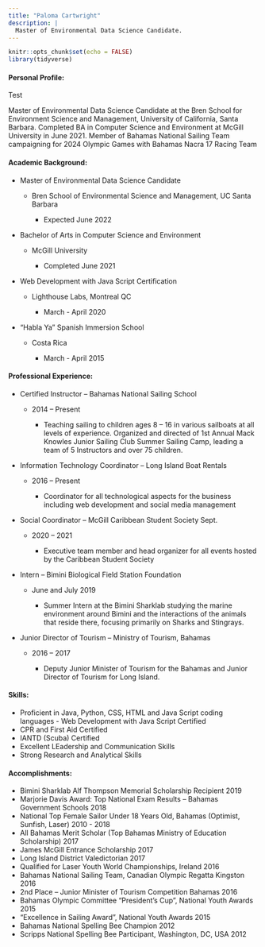```yaml
---
title: "Paloma Cartwright"
description: |
  Master of Environmental Data Science Candidate.  
---
```


```r
knitr::opts_chunk$set(echo = FALSE)
library(tidyverse)
```


#### Personal Profile:

Test 

Master of Environmental Data Science Candidate at the Bren School for Environment Science and Management, University of California, Santa Barbara. Completed BA in Computer Science and Environment at McGill University in June 2021. Member of Bahamas National Sailing Team campaigning for 2024 Olympic Games with Bahamas Nacra 17 Racing Team

#### Academic Background:

-   Master of Environmental Data Science Candidate

    -   Bren School of Environmental Science and Management, UC Santa Barbara

        -   Expected June 2022

-   Bachelor of Arts in Computer Science and Environment

    -   McGill University

        -   Completed June 2021

-   Web Development with Java Script Certification

    -   Lighthouse Labs, Montreal QC

        -   March - April 2020

-   "Habla Ya" Spanish Immersion School

    -   Costa Rica

        -   March - April 2015

#### Professional Experience:

-   Certified Instructor -- Bahamas National Sailing School

    -   2014 -- Present

        -   Teaching sailing to children ages 8 -- 16 in various sailboats at all levels of experience. Organized and directed of 1st Annual Mack Knowles Junior Sailing Club Summer Sailing Camp, leading a team of 5 Instructors and over 75 children.

-   Information Technology Coordinator -- Long Island Boat Rentals

    -   2016 -- Present

        -   Coordinator for all technological aspects for the business including web development and social media management

-   Social Coordinator -- McGill Caribbean Student Society Sept.

    -   2020 -- 2021

        -   Executive team member and head organizer for all events hosted by the Caribbean Student Society

-   Intern -- Bimini Biological Field Station Foundation

    -   June and July 2019

        -   Summer Intern at the Bimini Sharklab studying the marine environment around Bimini and the interactions of the animals that reside there, focusing primarily on Sharks and Stingrays.

-   Junior Director of Tourism -- Ministry of Tourism, Bahamas

    -   2016 -- 2017

        -   Deputy Junior Minister of Tourism for the Bahamas and Junior Director of Tourism for Long Island.

#### Skills:

-   Proficient in Java, Python, CSS, HTML and Java Script coding languages - Web Development with Java Script Certified
-   CPR and First Aid Certified
-   IANTD (Scuba) Certified
-   Excellent LEadership and Communication Skills
-   Strong Research and Analytical Skills

#### Accomplishments: 

- Bimini Sharklab Alf Thompson Memorial Scholarship Recipient	2019
- Marjorie Davis Award: Top National Exam Results – Bahamas Government Schools	2018 
- National Top Female Sailor Under 18 Years Old, Bahamas (Optimist, Sunfish, Laser)	2010 - 2018 
- All Bahamas Merit Scholar (Top Bahamas Ministry of Education Scholarship)	2017 
- James McGill Entrance Scholarship 	2017 
- Long Island District Valedictorian 	2017 
- Qualified for Laser Youth World Championships, Ireland 	2016
- Bahamas National Sailing Team, Canadian Olympic Regatta Kingston 	2016 
- 2nd Place – Junior Minister of Tourism Competition Bahamas 	2016 
- Bahamas Olympic Committee “President’s Cup”, National Youth Awards	2015 
- “Excellence in Sailing Award”, National Youth Awards	2015 
- Bahamas National Spelling Bee Champion 	2012 
- Scripps National Spelling Bee Participant, Washington, DC, USA 	2012 



